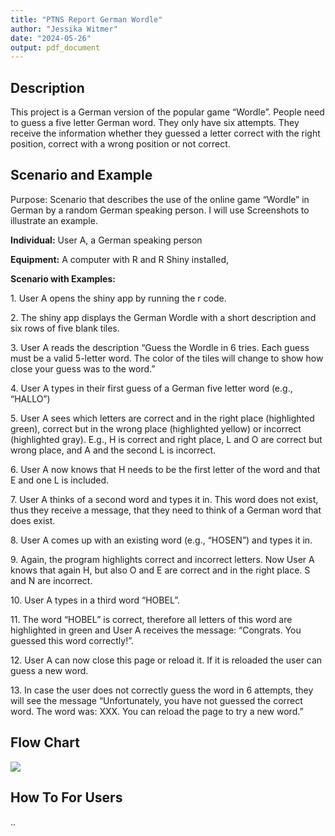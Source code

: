 ```yaml
---
title: "PTNS Report German Wordle"
author: "Jessika Witmer"
date: "2024-05-26"
output: pdf_document
---
```


## Description

This project is a German version of the popular game "Wordle". People need to guess a five letter German word. They only have six attempts. They receive the information whether they guessed a letter correct with the right position, correct with a wrong position or not correct.


## Scenario and Example

Purpose: Scenario that describes the use of the online game "Wordle" in German by a random German speaking person. I will use Screenshots to illustrate an example. 

**Individual:** User A, a German speaking person

**Equipment:** A computer with R and R Shiny installed, 

**Scenario with Examples:**

1\. User A opens the shiny app by running the r code.

2\. The shiny app displays the German Wordle with a short description and six rows of five blank tiles.

3\. User A reads the description "Guess the Wordle in 6 tries. Each guess must be a valid 5-letter word. The color of the tiles will change to show how close your guess was to the word."

4\. User A types in their first guess of a German five letter word (e.g., "HALLO")

5\. User A sees which letters are correct and in the right place (highlighted green), correct but in the wrong place (highlighted yellow) or incorrect (highlighted gray). E.g., H is correct and right place, L and O are correct but wrong place, and A and the second L is incorrect.

6\. User A now knows that H needs to be the first letter of the word and that E and one L is included.

7\. User A thinks of a second word and types it in. This word does not exist, thus they receive a message, that they need to think of a German word that does exist.

8\. User A comes up with an existing word (e.g., "HOSEN") and types it in.

9\. Again, the program highlights correct and incorrect letters. Now User A knows that again H, but also O and E are correct and in the right place. S and N are incorrect.

10\. User A types in a third word "HOBEL".

11\. The word "HOBEL" is correct, therefore all letters of this word are highlighted in green and User A receives the message: "Congrats. You guessed this word correctly!".

12\. User A can now close this page or reload it. If it is reloaded the user can guess a new word.

13\. In case the user does not correctly guess the word in 6 attempts, they will see the message "Unfortunately, you have not guessed the correct word. The word was: XXX. You can reload the page to try a new word."

## Flow Chart

![](images/Flow%20Chart.jpg)

## How To For Users

.. 

